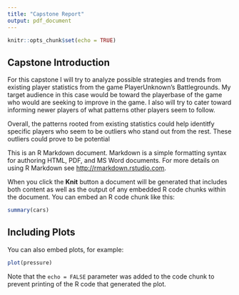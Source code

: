 ```yaml
---
title: "Capstone Report"
output: pdf_document
---
```


```r
knitr::opts_chunk$set(echo = TRUE)
```

## Capstone Introduction

For this capstone I will try to analyze possible strategies and trends from existing player statistics from the game PlayerUnknown's Battlegrounds. My target audience in this case would be toward the playerbase of the game who would are seeking to improve in the game. I also will try to cater toward informing newer players of what patterns other players seem to follow. 

Overall, the patterns rooted from existing statistics could help identitfy specific players who seem to be outliers who stand out from the rest. These outliers could prove to be potential 



This is an R Markdown document. Markdown is a simple formatting syntax for authoring HTML, PDF, and MS Word documents. For more details on using R Markdown see <http://rmarkdown.rstudio.com>.

When you click the **Knit** button a document will be generated that includes both content as well as the output of any embedded R code chunks within the document. You can embed an R code chunk like this:

```r
summary(cars)
```

## Including Plots

You can also embed plots, for example:

```r
plot(pressure)
```

Note that the `echo = FALSE` parameter was added to the code chunk to prevent printing of the R code that generated the plot.

